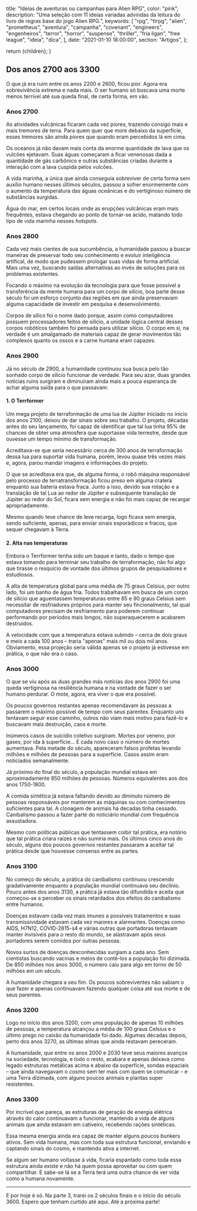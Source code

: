 
  title: "Ideias de aventuras ou campanhas para Alien RPG",
  color: "pink",
  description:
    "Uma seleção com 11 ideias variadas advindas da leitura do livro de regras base do jogo Alien RPG.",
  keywords: [
    "rpg",
    "ttrpg",
    "alien",
    "prometheus",
    "aventura",
    "campanha",
    "covenant",
    "engineers",
    "engenheiros",
    "terror",
    "horror",
    "suspense",
    "thriller",
    "fria ligan",
    "free league",
    "ideia",
    "dica",
  ],
  date: "2021-01-10 18:00:00",
  section: "Artigos",
};

  return <InternalLayout meta={meta}>{children}</InternalLayout>;
}

## Dos anos 2700 aos 3300

O que já era ruim entre os anos 2200 e 2600, ficou pior. Agora era sobrevivência extrema e nada mais. O ser humano só buscava uma morte menos terrível até sua queda final, de certa forma, em vão.

### Anos 2700

As atividades vulcânicas ficaram cada vez piores, trazendo consigo mais e mais tremores de terra. Para quem quer que more debaixo da superfície, esses tremores são ainda piores que quando eram percebidos lá em cima.

Os oceanos já não davam mais conta da enorme quantidade de lava que os vulcões ejetavam. Suas águas começaram a ficar venenosas dada a quantidade de gás carbônico e outras substâncias criadas durante a interação com a lava cuspida pelos vulcões.

A vida marinha, a única que ainda conseguia sobreviver de certa forma sem auxílio humano nesses últimos séculos, passou a sofrer enormemente com o aumento da temperatura das águas oceânicas e do vertiginoso número de substâncias surgidas.

Água do mar, em certos locais onde as erupções vulcânicas eram mais frequêntes, estava chegando ao ponto de tornar-se ácido, matando todo tipo de vida marinha nesses _hotspots_.

### Anos 2800

Cada vez mais cientes de sua sucumbência, a humanidade passou a buscar maneiras de preservar todo seu conhecimento e evoluir inteligência artifical, de modo que pudessem prologar suas vidas de forma artificial.
Mais uma vez, buscando saídas alternativas ao invés de soluções para os problemas existentes.

Focando o máximo na evolução da tecnologia para que fosse possível a transferência da mente humana para um corpo de silício, boa parte desse século foi um esforço conjunto das regiões em que ainda preservavam alguma capacidade de investir em pesquisa e desenvolvimento.

Corpos de sílico foi o nome dado porque, assim como computadores possuem processadores feitos de silício, a unidade lógica central desses corpos robôticos também foi pensada para utilizar silício. O corpo em si, na verdade é um amalgamado de materiais capaz de gerar movimentos tão complexos quanto os ossos e a carne humana eram capazes.

### Anos 2900

Já no século de 2900, a humanidade continuou sua busca pelo tão sonhado corpo de silício funcionar de verdade. Para seu azar, duas grandes notícias ruins surgiram e diminuiram ainda mais a pouca esperança de achar alguma saída para o que passavam:

#### 1. O Terrformer

Um mega projeto de terraformação de uma lua de Júpiter iniciado no ínicio dos anos 2100, deixou de dar sinais sobre seu trabalho. O projeto, décadas antes do seu lançamento, foi capaz de identificar que tal lua tinha 95% de chances de obter uma atmosfera que suportasse vida terrestre, desde que ouvesse um tempo mínimo de transformação.

Acreditava-se que seria necessário cerca de 300 anos de terraformação dessa lua para suportar vida humana, porém, levou quase três vezes mais e, agora, parou mandar imagens e informações do projeto.

O que se acreditava era que, de alguma forma, o robô máquina responsável pelo processo de terratransformação ficou preso em alguma cratera enquanto sua bateria estava fraca. Junto a isso, devido sua rotação e a translação de tal Lua ao redor de Júpiter e subsequente translação de Júpiter ao redor do Sol, ficara sem energia e não foi mais capaz de recargar apropriadamente.

Mesmo quando teve chance de leve recarga, logo ficava sem energia, sendo suficiente, apenas, para enviar sinais esporádicos e fracos, que sequer chegavam à Terra.

#### 2. Alta nas temperaturas

Embora o Terrformer tenha sido um baque e tanto, dado o tempo que estava tomando para terminar seu trabalho de terraformação, não foi algo que tirasse o resquício de vontade dos últimos grupos de pesquisadores e estudiosos.

A alta de temperatura global para uma média de 75 graus Celsius, por outro lado, foi um banho de água fria. Todos trabalhavam em busca de um corpo de silício que aguentassem temperaturas entre 85 e 90 graus Celsius sem necessitar de resfriadores próprios para manter seu fincionalmento, tal qual computadores precisam de resfriamento para poderem continuar performando por períodos mais longos, não superaquecerem e acabarem destruidos.

A velocidade com que a temperatura estava subindo – cerca de dois graus e meio a cada 100 anos – traria "apenas" mais mil ou dois mil anos. Obviamento, essa projeção seria válida apenas se o projeto já estivesse em prática, o que não era o caso.

### Anos 3000

O que se viu após as duas grandes más notícias dos anos 2900 foi uma queda vertiginosa na resiliência humana e na vontade de fazer o ser humano perdurar. O mote, agora, era viver o que era possível.

Os poucos governos restantes apenas recomendavam às pessoas a passarem o máximo possível de tempo com seus parentes. Enquanto uns tentavam seguir esse caminho, outros não viam mais motivo para fazê-lo e buscavam mais destruição, caos e morte.

Inúmeros casos de suicídio coletivo surgiram. Mortes por veneno, por gases, por ida à superfície... E cada novo caso o número de mortes aumentava. Pela metade do século, apareceram falsos profetas levando milhões e milhões de pessoas para a superfície. Casos assim eram noticiados semanalmente.

Já próximo do final do século, a população mundial estava em aproximadamente 850 milhões de pessoas. Números equivalentes aos dos anos 1750-1800.

A comida sintética já estava faltando devido ao diminuto número de pessoas responsáveis por manterem as máquinas ou com conhecimentos suficientes para tal. A clonagem de animais há decadas tinha cessado. Canibalismo passou a fazer parte do noticiário mundial com frequência assustadora.

Mesmo com políticas públicas que tentassem coibir tal prática, era notório que tal prática criara raízes e não sumiria mais. Os últimos cinco anos do século, alguns dos poucos governos restantes passaram a aceitar tal prática desde que houvesse consenso entre as partes.

### Anos 3100

No começo do século, a prática do canibalismo continuou crescendo gradativamente enquanto a população mundial continuava seu declínio. Pouco antes dos anos 3130, a prática já estava tão difundida e aceita que começou-se a perceber os sinais retardados dos efeitos do canibalismo entre humanos.

Doenças estavam cada vez mais imunes a possíveis tratamentos e suas transmissividade estavam cada vez maiores e alarmantes. Doenças como AIDS, H7N12, COVID-2815-s4 e várias outras que portadoras tentavam manter invisíveis para o resto do mundo, se alastravam após seus portadores serem comidos por outras pessoas.

Novos surtos de doenças desconhecidas surgiam a cada ano. Sem cientistas buscando vacinas e meios de contê-los a população foi dizimada. De 850 milhões nos anos 3000, o número caiu para algo em torno de 50 milhões em um século.

A humanidade chegara a seu fim. Os poucos sobreviventes não sabiam o que fazer e apenas continuavam fazendo qualquer coisa até sua morte e de seus parentes.

### Anos 3200

Logo no início dos anos 3200, com uma população de apenas 10 milhões de pessoas, a temperatura alcançou a média de 100 graus Celsius e o último prego no caixão da humanidade foi dado. Algumas décadas depois, perto dos anos 3270, as últimas almas que ainda restavam pereceram.

A humanidade, que entre os anos 2000 e 2030 teve seus maiores avanços na sociedade, tecnologia, e todo o resto, acabara e apenas deixava como legado estruturas metálicas acima e abaixo da superfície, sondas espaciais – que ainda navegavam o cosmo sem ter mais com quem se comunicar – e uma Terra dizimada, com alguns poucos animais e plantas super resistentes.

### Anos 3300

Por incrível que pareça, as estruturas de geração de energia elétrica através do calor continuavam a funcionar, mantendo a vida de alguns animais que ainda estavam em cativeiro, recebendo rações sintéticas.

Essa mesma energia ainda era capaz de manter alguns poucos bunkers ativos. Sem vida humana, mas com toda sua estrutura funcional, enviando e captando sinais do cosmo, e mantendo ativa a internet.

Se algum ser humano voltasse à vida, ficaria espantado como toda essa estrutura ainda existe e não há quem possa aproveitar ou com quem compartilhar. E sabe-se lá se a Terra terá uma outra chance de ver vida como a humana novamente.

---

E por hoje é só. Na parte 3, trarei os 2 séculos finais e o início do século 3600. Espero que tenham curtido até aqui. Até a próxima parte!
